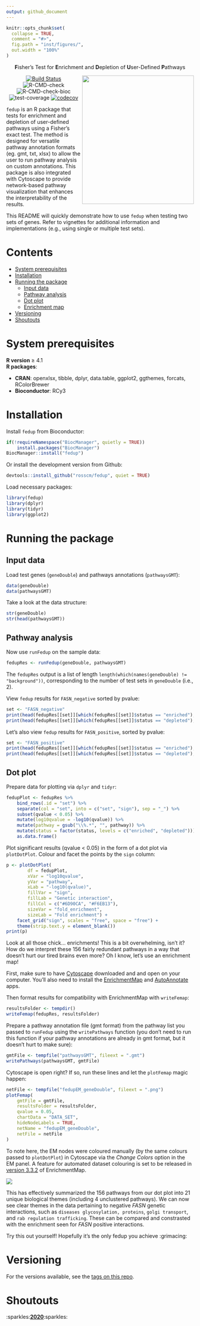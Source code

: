 ```yaml
---
output: github_document
---
```


```r
knitr::opts_chunk$set(
  collapse = TRUE,
  comment = "#>",
  fig.path = "inst/figures/",
  out.width = "100%"
)
```

<div align="center">

**F**isher's Test for **E**nrichment and **D**epletion of **U**ser-Defined **P**athways

<img align="right" width="300" height="345" src="inst/figures/fedup.png">

[![Build Status](https://travis-ci.com/rosscm/fedup.svg?token=GNK3AGqE8dtKVRC56zpJ&branch=main)](https://travis-ci.com/rosscm/fedup)
![R-CMD-check](https://github.com/rosscm/fedup/workflows/R-CMD-check/badge.svg)
![R-CMD-check-bioc](https://github.com/rosscm/fedup/workflows/R-CMD-check-bioc/badge.svg)
![test-coverage](https://github.com/rosscm/fedup/workflows/test-coverage/badge.svg)
[![codecov](https://codecov.io/gh/rosscm/fedup/branch/main/graph/badge.svg?token=AVOAV1ILVL)](https://codecov.io/gh/rosscm/fedup)

<div align="left">

`fedup` is an R package that tests for enrichment and depletion of user-defined
pathways using a Fisher's exact test. The method is designed for versatile
pathway annotation formats (eg. gmt, txt, xlsx) to allow the user to run
pathway analysis on custom annotations. This package is also
integrated with Cytoscape to provide network-based pathway visualization
that enhances the interpretability of the results.

This README will quickly demonstrate how to use `fedup` when testing two sets
of genes. Refer to vignettes for additional information and implementations
(e.g., using single or multiple test sets).


# Contents

- [System prerequisites](#system-prerequisites)
- [Installation](#installation)
- [Running the package](#running-the-package)
  * [Input data](#input-data)
  * [Pathway analysis](#pathway-analysis)
  * [Dot plot](#dot-plot)
  * [Enrichment map](#enrichment-map)
- [Versioning](#versioning)
- [Shoutouts](#shoutouts)

# System prerequisites

**R version** ≥ 4.1  
**R packages**:

-   **CRAN**: openxlsx, tibble, dplyr, data.table, ggplot2, ggthemes,
    forcats, RColorBrewer  
-   **Bioconductor**: RCy3

# Installation

Install `fedup` from Bioconductor:

```r
if(!requireNamespace("BiocManager", quietly = TRUE))
    install.packages("BiocManager")
BiocManager::install("fedup")
```

Or install the development version from Github:

```r
devtools::install_github("rosscm/fedup", quiet = TRUE)
```

Load necessary packages:

```r
library(fedup)
library(dplyr)
library(tidyr)
library(ggplot2)
```

# Running the package
## Input data

Load test genes (`geneDouble`) and pathways annotations (`pathwaysGMT`):

```r
data(geneDouble)
data(pathwaysGMT)
```

Take a look at the data structure:

```r
str(geneDouble)
str(head(pathwaysGMT))
```

## Pathway analysis

Now use `runFedup` on the sample data:

```r
fedupRes <- runFedup(geneDouble, pathwaysGMT)
```

The `fedupRes` output is a list of length `length(which(names(geneDouble) !=
"background"))`, corresponding to the number of test sets in `geneDouble`
(i.e., 2).

View `fedup` results for `FASN_negative` sorted by pvalue:

```r
set <- "FASN_negative"
print(head(fedupRes[[set]][which(fedupRes[[set]]$status == "enriched"),]))
print(head(fedupRes[[set]][which(fedupRes[[set]]$status == "depleted"),]))
```

Let's also view `fedup` results for `FASN_positive`, sorted by pvalue:

```r
set <- "FASN_positive"
print(head(fedupRes[[set]][which(fedupRes[[set]]$status == "enriched"),]))
print(head(fedupRes[[set]][which(fedupRes[[set]]$status == "depleted"),]))
```

## Dot plot

Prepare data for plotting via `dplyr` and `tidyr`:

```r
fedupPlot <- fedupRes %>%
    bind_rows(.id = "set") %>%
    separate(col = "set", into = c("set", "sign"), sep = "_") %>%
    subset(qvalue < 0.05) %>%
    mutate(log10qvalue = -log10(qvalue)) %>%
    mutate(pathway = gsub("\\%.*", "", pathway)) %>%
    mutate(status = factor(status, levels = c("enriched", "depleted"))) %>%
    as.data.frame()
```

Plot significant results (qvalue < 0.05) in the form of a dot plot via
`plotDotPlot`. Colour and facet the points by the `sign` column:

```r
p <- plotDotPlot(
        df = fedupPlot,
        xVar = "log10qvalue",
        yVar = "pathway",
        xLab = "-log10(qvalue)",
        fillVar = "sign",
        fillLab = "Genetic interaction",
        fillCol = c("#6D90CA", "#F6EB13"),
        sizeVar = "fold_enrichment",
        sizeLab = "Fold enrichment") +
    facet_grid("sign", scales = "free", space = "free") +
    theme(strip.text.y = element_blank())
print(p)
```

Look at all those chick... enrichments! This is a bit overwhelming, isn't it?
How do we interpret these 156 fairly redundant pathways in a way that doesn't
hurt our tired brains even more? Oh I know, let's use an enrichment map!

First, make sure to have
[Cytoscape](https://cytoscape.org/download.html) downloaded and and open
on your computer. You’ll also need to install the
[EnrichmentMap](http://apps.cytoscape.org/apps/enrichmentmap) and
[AutoAnnotate](http://apps.cytoscape.org/apps/autoannotate) apps.

Then format results for compatibility with EnrichmentMap with `writeFemap`:

```r
resultsFolder <- tempdir()
writeFemap(fedupRes, resultsFolder)
```

Prepare a pathway annotation file (gmt format) from the pathway list you
passed to `runFedup` using the `writePathways` function (you don't need to run
this function if your pathway annotations are already in gmt format, but it
doesn't hurt to make sure):

```r
gmtFile <- tempfile("pathwaysGMT", fileext = ".gmt")
writePathways(pathwaysGMT, gmtFile)
```

Cytoscape is open right? If so, run these lines and let the `plotFemap`
magic happen:

```r
netFile <- tempfile("fedupEM_geneDouble", fileext = ".png")
plotFemap(
    gmtFile = gmtFile,
    resultsFolder = resultsFolder,
    qvalue = 0.05,
    chartData = "DATA_SET",
    hideNodeLabels = TRUE,
    netName = "fedupEM_geneDouble",
    netFile = netFile
)
```

To note here, the EM nodes were coloured manually (by the same colours passed to
`plotDotPlot`) in Cytoscape via the *Change Colors* option in the EM panel.
A feature for automated dataset colouring is set to be released in
[version 3.3.2](https://github.com/BaderLab/EnrichmentMapApp/issues/455)
of EnrichmentMap.

![](inst/figures/fedupEM_geneDouble.png)

This has effectively summarized the 156 pathways from our dot plot into 21
unique biological themes (including 4 unclustered pathways). We can now see
clear themes in the data pertaining to negative *FASN* genetic interactions,
such as `diseases glycosylation, proteins`, `golgi transport`, and
`rab regulation trafficking`. These can be compared and constrasted with the
enrichment seen for *FASN* positive interactions.

Try this out yourself! Hopefully it’s the only fedup you achieve
:grimacing:

# Versioning

For the versions available, see the [tags on this
repo](https://github.com/rosscm/fedup/tags).

# Shoutouts

:sparkles:[**2020**](https://media.giphy.com/media/z9AUvhAEiXOqA/giphy.gif):sparkles:
